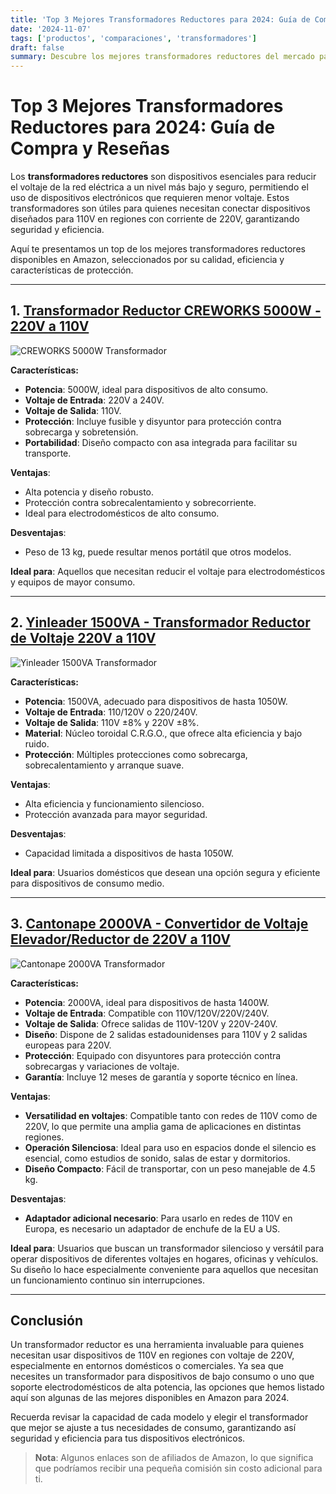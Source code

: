 ```yaml
---
title: 'Top 3 Mejores Transformadores Reductores para 2024: Guía de Compra y Reseñas'
date: '2024-11-07'
tags: ['productos', 'comparaciones', 'transformadores']
draft: false
summary: Descubre los mejores transformadores reductores del mercado para reducir el voltaje de forma segura. Aquí te presentamos opciones ideales y de alta calidad que puedes encontrar en Amazon.
---
```


# Top 3 Mejores Transformadores Reductores para 2024: Guía de Compra y Reseñas

Los **transformadores reductores** son dispositivos esenciales para reducir el voltaje de la red eléctrica a un nivel más bajo y seguro, permitiendo el uso de dispositivos electrónicos que requieren menor voltaje. Estos transformadores son útiles para quienes necesitan conectar dispositivos diseñados para 110V en regiones con corriente de 220V, garantizando seguridad y eficiencia.

Aquí te presentamos un top de los mejores transformadores reductores disponibles en Amazon, seleccionados por su calidad, eficiencia y características de protección.

---

## 1. [Transformador Reductor CREWORKS 5000W - 220V a 110V](https://amzn.to/4hz31mR)

![CREWORKS 5000W Transformador](https://m.media-amazon.com/images/I/81RpqajaFHL._SX522_.jpg)

**Características:**

- **Potencia**: 5000W, ideal para dispositivos de alto consumo.
- **Voltaje de Entrada**: 220V a 240V.
- **Voltaje de Salida**: 110V.
- **Protección**: Incluye fusible y disyuntor para protección contra sobrecarga y sobretensión.
- **Portabilidad**: Diseño compacto con asa integrada para facilitar su transporte.

**Ventajas**:

- Alta potencia y diseño robusto.
- Protección contra sobrecalentamiento y sobrecorriente.
- Ideal para electrodomésticos de alto consumo.

**Desventajas**:

- Peso de 13 kg, puede resultar menos portátil que otros modelos.

**Ideal para**: Aquellos que necesitan reducir el voltaje para electrodomésticos y equipos de mayor consumo.

---

## 2. [Yinleader 1500VA - Transformador Reductor de Voltaje 220V a 110V](https://amzn.to/4fyZrr8)

![Yinleader 1500VA Transformador](https://m.media-amazon.com/images/I/71rqnCQncqL._SX522_.jpg)

**Características:**

- **Potencia**: 1500VA, adecuado para dispositivos de hasta 1050W.
- **Voltaje de Entrada**: 110/120V o 220/240V.
- **Voltaje de Salida**: 110V ±8% y 220V ±8%.
- **Material**: Núcleo toroidal C.R.G.O., que ofrece alta eficiencia y bajo ruido.
- **Protección**: Múltiples protecciones como sobrecarga, sobrecalentamiento y arranque suave.

**Ventajas**:

- Alta eficiencia y funcionamiento silencioso.
- Protección avanzada para mayor seguridad.

**Desventajas**:

- Capacidad limitada a dispositivos de hasta 1050W.

**Ideal para**: Usuarios domésticos que desean una opción segura y eficiente para dispositivos de consumo medio.

---

## 3. [Cantonape 2000VA - Convertidor de Voltaje Elevador/Reductor de 220V a 110V](https://amzn.to/4emn3OO)

![Cantonape 2000VA Transformador](https://m.media-amazon.com/images/I/61q6CStXDUL._AC_SX679_.jpg)

**Características:**

- **Potencia**: 2000VA, ideal para dispositivos de hasta 1400W.
- **Voltaje de Entrada**: Compatible con 110V/120V/220V/240V.
- **Voltaje de Salida**: Ofrece salidas de 110V-120V y 220V-240V.
- **Diseño**: Dispone de 2 salidas estadounidenses para 110V y 2 salidas europeas para 220V.
- **Protección**: Equipado con disyuntores para protección contra sobrecargas y variaciones de voltaje.
- **Garantía**: Incluye 12 meses de garantía y soporte técnico en línea.

**Ventajas**:

- **Versatilidad en voltajes**: Compatible tanto con redes de 110V como de 220V, lo que permite una amplia gama de aplicaciones en distintas regiones.
- **Operación Silenciosa**: Ideal para uso en espacios donde el silencio es esencial, como estudios de sonido, salas de estar y dormitorios.
- **Diseño Compacto**: Fácil de transportar, con un peso manejable de 4.5 kg.

**Desventajas**:

- **Adaptador adicional necesario**: Para usarlo en redes de 110V en Europa, es necesario un adaptador de enchufe de la EU a US.

**Ideal para**: Usuarios que buscan un transformador silencioso y versátil para operar dispositivos de diferentes voltajes en hogares, oficinas y vehículos. Su diseño lo hace especialmente conveniente para aquellos que necesitan un funcionamiento continuo sin interrupciones.

---

## Conclusión

Un transformador reductor es una herramienta invaluable para quienes necesitan usar dispositivos de 110V en regiones con voltaje de 220V, especialmente en entornos domésticos o comerciales. Ya sea que necesites un transformador para dispositivos de bajo consumo o uno que soporte electrodomésticos de alta potencia, las opciones que hemos listado aquí son algunas de las mejores disponibles en Amazon para 2024.

Recuerda revisar la capacidad de cada modelo y elegir el transformador que mejor se ajuste a tus necesidades de consumo, garantizando así seguridad y eficiencia para tus dispositivos electrónicos.

> **Nota**: Algunos enlaces son de afiliados de Amazon, lo que significa que podríamos recibir una pequeña comisión sin costo adicional para ti.
